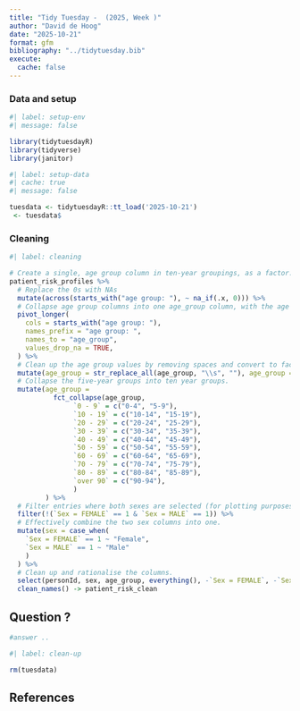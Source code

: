 ```yaml
---
title: "Tidy Tuesday -  (2025, Week )"
author: "David de Hoog"
date: "2025-10-21"
format: gfm
bibliography: "../tidytuesday.bib"
execute:
  cache: false
---
```


### Data and setup

```r
#| label: setup-env
#| message: false

library(tidytuesdayR)
library(tidyverse)
library(janitor)

```

```r
#| label: setup-data
#| cache: true
#| message: false

tuesdata <- tidytuesdayR::tt_load('2025-10-21')
 <- tuesdata$

```

### Cleaning

```r
#| label: cleaning

# Create a single, age group column in ten-year groupings, as a factor.
patient_risk_profiles %>%
  # Replace the 0s with NAs
  mutate(across(starts_with("age group: "), ~ na_if(.x, 0))) %>% 
  # Collapse age group columns into one age_group column, with the age ranges as values and dropping any rows with NA values.
  pivot_longer(
    cols = starts_with("age group: "),
    names_prefix = "age group: ",
    names_to = "age_group",
    values_drop_na = TRUE,
  ) %>% 
  # Clean up the age group values by removing spaces and convert to factors.
  mutate(age_group = str_replace_all(age_group, "\\s", ""), age_group = as.factor(age_group)) %>%
  # Collapse the five-year groups into ten year groups.
  mutate(age_group = 
           fct_collapse(age_group,
                `0 - 9` = c("0-4", "5-9"),
                `10 - 19` = c("10-14", "15-19"),
                `20 - 29` = c("20-24", "25-29"),
                `30 - 39` = c("30-34", "35-39"),
                `40 - 49` = c("40-44", "45-49"),
                `50 - 59` = c("50-54", "55-59"),
                `60 - 69` = c("60-64", "65-69"),
                `70 - 79` = c("70-74", "75-79"),
                `80 - 89` = c("80-84", "85-89"),
                `over 90` = c("90-94"),
                )
         ) %>% 
  # Filter entries where both sexes are selected (for plotting purposes only).
  filter(!(`Sex = FEMALE` == 1 & `Sex = MALE` == 1)) %>%
  # Effectively combine the two sex columns into one.
  mutate(sex = case_when(
    `Sex = FEMALE` == 1 ~ "Female",
    `Sex = MALE` == 1 ~ "Male"
    ) 
  ) %>%
  # Clean up and rationalise the columns.
  select(personId, sex, age_group, everything(), -`Sex = FEMALE`, -`Sex = MALE`) %>% 
  clean_names() -> patient_risk_clean

```

## Question ?

```r

#answer ..

```



```r
#| label: clean-up

rm(tuesdata)

```

## References
